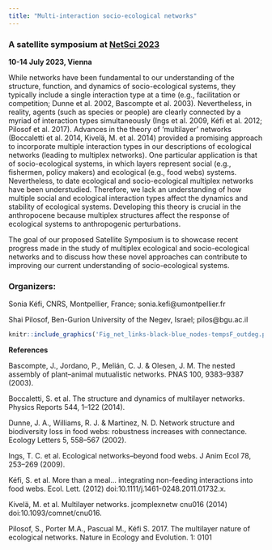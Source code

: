 ```yaml
---
title: "Multi-interaction socio-ecological networks"
---
```



### A satellite symposium at [NetSci 2023](https://netsci2023.wixsite.com/netsci2023)

**10-14 July 2023, Vienna**


While networks have been fundamental to our understanding of the structure, function, and dynamics of socio-ecological systems, they typically include a single interaction type at a time (e.g., facilitation or competition; Dunne et al. 2002, Bascompte et al. 2003). Nevertheless, in reality, agents (such as species or people) are clearly connected by a myriad of interaction types simultaneously (Ings et al. 2009, Kéfi et al. 2012; Pilosof et al. 2017). Advances in the theory of ‘multilayer’ networks (Boccaletti et al. 2014, Kivelä, M. et al. 2014) provided a promising approach to incorporate multiple interaction types in our descriptions of ecological networks (leading to multiplex networks). One particular application is that of socio-ecological systems, in which layers represent social (e.g., fishermen, policy makers) and ecological (e.g., food webs) systems. Nevertheless, to date ecological and socio-ecological multiplex networks have been understudied. Therefore, we lack an understanding of how multiple social and ecological interaction types affect the dynamics and stability of ecological systems. Developing this theory is crucial in the anthropocene because multiplex structures affect the response of ecological systems to anthropogenic perturbations. 

The goal of our proposed Satellite Symposium is to showcase recent progress made in the study of multiplex ecological and socio-ecological networks and to discuss how these novel approaches can contribute to improving our current understanding of socio-ecological systems.

### Organizers:

Sonia Kéfi, CNRS, Montpellier, France; sonia.kefi@umontpellier.fr 

Shai Pilosof, Ben-Gurion University of the Negev, Israel; pilos@bgu.ac.il


```r
knitr::include_graphics('Fig_net_links-black-blue_nodes-tempsF_outdeg.png')
```
  
  
**References**

Bascompte, J., Jordano, P., Melián, C. J. & Olesen, J. M. The nested assembly of plant–animal mutualistic networks. PNAS 100, 9383–9387 (2003).

Boccaletti, S. et al. The structure and dynamics of multilayer networks. Physics Reports 544, 1–122 (2014).

Dunne, J. A., Williams, R. J. & Martinez, N. D. Network structure and biodiversity loss in food webs: robustness increases with connectance. Ecology Letters 5, 558–567 (2002).

Ings, T. C. et al. Ecological networks--beyond food webs. J Anim Ecol 78, 253–269 (2009).

Kéfi, S. et al. More than a meal… integrating non-feeding interactions into food webs. Ecol. Lett. (2012) doi:10.1111/j.1461-0248.2011.01732.x.

Kivelä, M. et al. Multilayer networks. jcomplexnetw cnu016 (2014) doi:10.1093/comnet/cnu016.

Pilosof, S., Porter M.A., Pascual M., Kéfi S. 2017. The multilayer nature of ecological networks. Nature in Ecology and Evolution. 1: 0101
 



